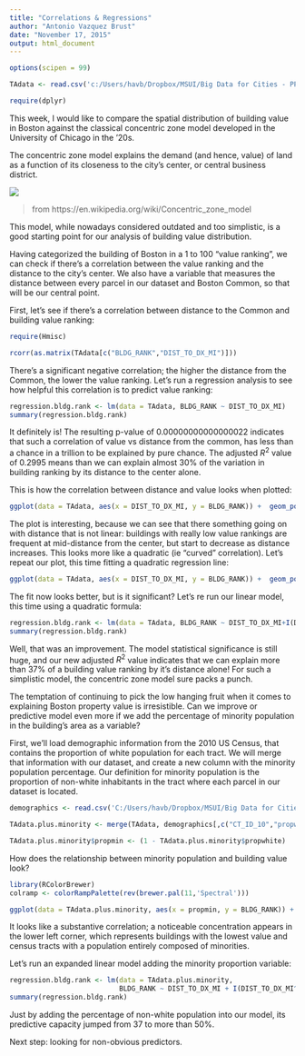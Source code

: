```yaml
---
title: "Correlations & Regressions"
author: "Antonio Vazquez Brust"
date: "November 17, 2015"
output: html_document
---
```


```r
options(scipen = 99)
```

```r
TAdata <- read.csv('c:/Users/havb/Dropbox/MSUI/Big Data for Cities - PPUA 5262 - 01/R/data/Tax Assessor/TAdata.csv')

require(dplyr)

```

This week, I would like to compare the spatial distribution of building value in Boston against the classical concentric zone model developed in the University of Chicago in the '20s.

The concentric zone model explains the demand (and hence, value) of land as a function of its closeness to the city's center, or central business district.

![](https://upload.wikimedia.org/wikipedia/commons/thumb/6/62/Bid_rent1.svg/360px-Bid_rent1.svg.png)

> from https://en.wikipedia.org/wiki/Concentric_zone_model

This model, while nowadays considered outdated and too simplistic, is a good starting point for our analysis of building value distribution.

Having categorized the building of Boston in a 1 to 100 "value ranking", we can check if there's a correlation between the value ranking and the distance to the city's center. We also have a variable that measures the distance between every parcel in our dataset and Boston Common, so that will be our central point. 


First, let's see if there's a correlation between distance to the Common and building value ranking:

```r
require(Hmisc)

rcorr(as.matrix(TAdata[c("BLDG_RANK","DIST_TO_DX_MI")]))

```

There's a significant negative correlation; the higher the distance from the Common, the lower the value ranking. Let's run a regression analysis to see how helpful this correlation is to predict value ranking:

```r
regression.bldg.rank <- lm(data = TAdata, BLDG_RANK ~ DIST_TO_DX_MI)
summary(regression.bldg.rank)
```

It definitely is! The resulting p-value of 0.00000000000000022 indicates that such a correlation of value vs distance from the common, has less than a chance in a trillion to be explained by pure chance. The adjusted $R^2$ value of 0.2995 means than we can explain almost 30% of the variation in building ranking by its distance to the center alone.

This is how the correlation between distance and value looks when plotted:

```r
ggplot(data = TAdata, aes(x = DIST_TO_DX_MI, y = BLDG_RANK)) +  geom_point() + stat_smooth(method = "lm", formula = y ~ x, size = 1)
```

The plot is interesting, because we can see that there something going on with distance that is not linear: buildings with really low value rankings are frequent at mid-distance from the center, but start to decrease as distance increases. This looks more like a quadratic (ie "curved" correlation). Let's repeat our plot, this time fitting a quadratic regression line:

```r
ggplot(data = TAdata, aes(x = DIST_TO_DX_MI, y = BLDG_RANK)) +  geom_point() + stat_smooth(method = "lm", formula = y ~ x + I(x^2), size = 1)
```

The fit now looks better, but is it significant? Let's re run our linear model, this time using a quadratic formula:

```r
regression.bldg.rank <- lm(data = TAdata, BLDG_RANK ~ DIST_TO_DX_MI+I(DIST_TO_DX_MI^2))
summary(regression.bldg.rank)
```

Well, that was an improvement. The model statistical significance is still huge, and our new adjusted $R^2$ value indicates that we can explain more than 37% of a building value ranking by it's distance alone! For such a simplistic model, the concentric zone model sure packs a punch.

The temptation of continuing to pick the low hanging fruit when it comes to explaining Boston property value is irresistible. Can we improve or predictive model even more if we add the percentage of minority population in the building's area as a variable?

First, we'll load demographic information from the 2010 US Census, that contains the proportion of white population for each tract. We will merge that information with our dataset, and create a new column with the minority population percentage. Our definition for minority population is the proportion of non-white inhabitants in the tract where each parcel in our dataset is located.

```r
demographics <- read.csv('C:/Users/havb/Dropbox/MSUI/Big Data for Cities - PPUA 5262 - 01/R/data/Census/Tract Census Data.csv', stringsAsFactors = FALSE)

TAdata.plus.minority <- merge(TAdata, demographics[,c("CT_ID_10","propwhite")], by = "CT_ID_10", all.x = TRUE)

TAdata.plus.minority$propmin <- (1 - TAdata.plus.minority$propwhite)

```

How does the relationship between minority population and building value look?

```r

library(RColorBrewer)
colramp <- colorRampPalette(rev(brewer.pal(11,'Spectral')))

ggplot(data = TAdata.plus.minority, aes(x = propmin, y = BLDG_RANK)) + stat_density2d(aes(fill=..density..), geom="tile", contour=FALSE) + scale_fill_gradient(low = "blue", high = "red")
```

It looks like a substantive correlation; a noticeable concentration appears in the lower left corner, which represents buildings with the lowest value and census tracts with a population entirely composed of minorities.

Let's run an expanded linear model adding the minority proportion variable:

```r
regression.bldg.rank <- lm(data = TAdata.plus.minority, 
                           BLDG_RANK ~ DIST_TO_DX_MI + I(DIST_TO_DX_MI^2) + propmin)
summary(regression.bldg.rank)

```

Just by adding the percentage of non-white population into our model, its predictive capacity jumped from 37 to more than 50%. 

Next step: looking for non-obvious predictors.

